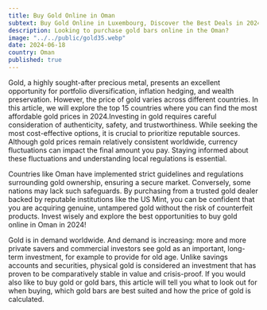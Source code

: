 ```yaml
---
title: Buy Gold Online in Oman
subtext: Buy Gold Online in Luxembourg, Discover the Best Deals in 2024
description: Looking to purchase gold bars online in the Oman?
image: "../../public/gold35.webp"
date: 2024-06-18
country: Oman
published: true
---
```


Gold, a highly sought-after precious metal, presents an excellent opportunity for portfolio diversification, inflation hedging, and wealth preservation. However, the price of gold varies across different countries. In this article, we will explore the top 15 countries where you can find the most affordable gold prices in 2024.Investing in gold requires careful consideration of authenticity, safety, and trustworthiness. While seeking the most cost-effective options, it is crucial to prioritize reputable sources. Although gold prices remain relatively consistent worldwide, currency fluctuations can impact the final amount you pay. Staying informed about these fluctuations and understanding local regulations is essential.

Countries like Oman have implemented strict guidelines and regulations surrounding gold ownership, ensuring a secure market. Conversely, some nations may lack such safeguards. By purchasing from a trusted gold dealer backed by reputable institutions like the US Mint, you can be confident that you are acquiring genuine, untampered gold without the risk of counterfeit products. Invest wisely and explore the best opportunities to buy gold online in Oman in 2024!

Gold is in demand worldwide. And demand is increasing: more and more private savers and commercial investors see gold as an important, long-term investment, for example to provide for old age. Unlike savings accounts and securities, physical gold is considered an investment that has proven to be comparatively stable in value and crisis-proof. If you would also like to buy gold or gold bars, this article will tell you what to look out for when buying, which gold bars are best suited and how the price of gold is calculated.
